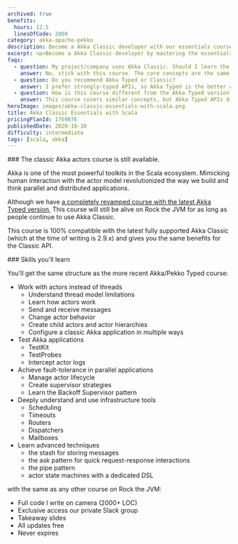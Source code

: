 ```yaml
---
archived: true
benefits:
  hours: 12.5
  linesOfCode: 2000
category: akka-apache-pekko
description: Become a Akka Classic developer with our essentials course. Master the fundamentals of Akka Classic with Scalathrough clear lessons, practical exercises, and a smooth learning curve. Ideal for those with some programming experience, this course will quickly equip you with essential skills to enhance your coding toolkit.
excerpt: <p>Become a Akka Classic developer by mastering the essentials of Akka Classic with Scala using our comprehensive, hands-on course</p>
faqs:
  - question: My project/company uses Akka Classic. Should I learn the Typed course?
    answer: No, stick with this course. The core concepts are the same, and you can easily transition to Akka Typed when your project does.
  - question: Do you recommend Akka Typed or Classic?
    answer: I prefer strongly-typed APIs, so Akka Typed is the better choice.
  - question: How is this course different from the Akka Typed version?
    answer: This course covers similar concepts, but Akka Typed APIs differ significantly. In Akka Typed, actors are defined by their behaviors, messages require type-checking, and the code structure is somewhat different.
heroImage: images/akka-classic-essentials-with-scala.png
title: Akka Classic Essentials with Scala
pricingPlanId: 1769876
publishedDate: 2020-10-10
difficulty: intermediate
tags: [scala, akka]
---
```



<CourseLayout>
<Fragment slot="goal">
### The classic Akka actors course is still available.

Akka is one of the most powerful toolkits in the Scala ecosystem. Mimicking human interaction with the actor model revolutionized the way we build and think parallel and distributed applications.

Although we have [a completely revamped course with the latest Akka Typed version](/courses/akka-apache-pekko-essentials-with-scala), This course will still be alive on Rock the JVM for as long as people continue to use Akka Classic.

This course is 100% compatible with the latest fully supported Akka Classic (which at the time of writing is 2.9.x) and gives you the same benefits for the Classic API.

</Fragment>

<Fragment slot="skills">
### Skills you'll learn

You'll get the same structure as the more recent Akka/Pekko Typed course:

- Work with actors instead of threads
  - Understand thread model limitations
  - Learn how actors work
  - Send and receive messages
  - Change actor behavior
  - Create child actors and actor hierarchies
  - Configure a classic Akka application in multiple ways
- Test Akka applications
  - TestKit
  - TestProbes
  - Intercept actor logs
- Achieve fault-tolerance in parallel applications
  - Manage actor lifecycle
  - Create supervisor strategies
  - Learn the Backoff Supervisor pattern
- Deeply understand and use infrastructure tools
  - Scheduling
  - Timeouts
  - Routers
  - Dispatchers
  - Mailboxes
- Learn advanced techniques
  - the stash for storing messages
  - the ask pattern for quick request-response interactions
  - the pipe pattern
  - actor state machines with a dedicated DSL

with the same as any other course on Rock the JVM:

- Full code I write on camera (2000+ LOC)
- Exclusive access our private Slack group
- Takeaway slides
- All updates free
- Never expires

</Fragment>
</CourseLayout>
